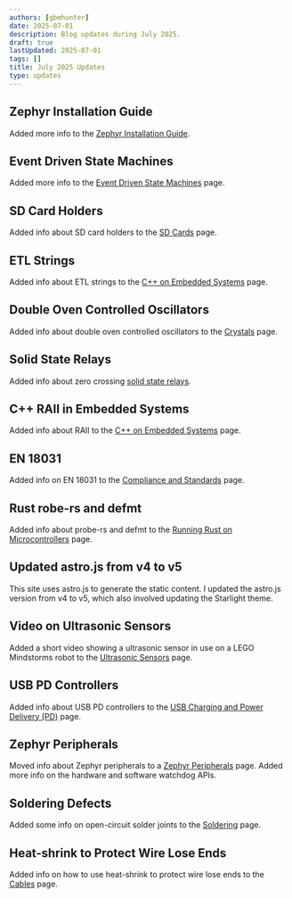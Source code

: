 ```yaml
---
authors: [gbmhunter]
date: 2025-07-01
description: Blog updates during July 2025.
draft: true
lastUpdated: 2025-07-01
tags: []
title: July 2025 Updates
type: updates
---
```


## Zephyr Installation Guide

Added more info to the [Zephyr Installation Guide](/programming/operating-systems/zephyr/installation/).

## Event Driven State Machines

Added more info to the [Event Driven State Machines](/programming/design-patterns/event-driven-state-machines/) page.

## SD Card Holders

Added info about SD card holders to the [SD Cards](/electronics/components/memory/sd-cards/) page.

## ETL Strings

Added info about ETL strings to the [C++ on Embedded Systems](/programming/languages/c-plus-plus/cpp-on-embedded-systems/) page.

## Double Oven Controlled Oscillators

Added info about double oven controlled oscillators to the [Crystals](/electronics/components/crystals/) page.

## Solid State Relays

Added info about zero crossing [solid state relays](/electronics/components/relays/solid-state/).

## C++ RAII in Embedded Systems

Added info about RAII to the [C++ on Embedded Systems](/programming/languages/c-plus-plus/cpp-on-embedded-systems/) page.

## EN 18031

Added info on EN 18031 to the [Compliance and Standards](/electronics/compliance/) page.

## Rust robe-rs and defmt

Added info about probe-rs and defmt to the [Running Rust on Microcontrollers](/programming/languages/rust/running-rust-on-microcontrollers/) page.

## Updated astro.js from v4 to v5

This site uses astro.js to generate the static content. I updated the astro.js version from v4 to v5, which also involved updating the Starlight theme.

## Video on Ultrasonic Sensors

Added a short video showing a ultrasonic sensor in use on a LEGO Mindstorms robot to the [Ultrasonic Sensors](/electronics/components/sensors/ultrasonic-sensors/) page.

## USB PD Controllers

Added info about USB PD controllers to the [USB Charging and Power Delivery (PD)](/electronics/communication-protocols/usb-protocol/usb-charging-and-power-delivery/) page.

## Zephyr Peripherals

Moved info about Zephyr peripherals to a [Zephyr Peripherals](/programming/operating-systems/zephyr/peripherals/) page. Added more info on the hardware and software watchdog APIs.

## Soldering Defects

Added some info on open-circuit solder joints to the [Soldering](/pcb-design/soldering/#open-circuits) page.

## Heat-shrink to Protect Wire Lose Ends

Added info on how to use heat-shrink to protect wire lose ends to the [Cables](/electronics/components/cables/#protecting-lose-ends) page.
